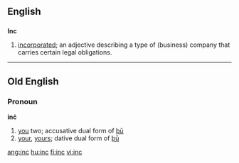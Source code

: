 ==English==

==={{acronym}}===
'''Inc'''

# {{chiefly|North American}} [[incorporated]]; an adjective describing a type of (business) company that carries certain legal obligations.

----

==Old English==

===Pronoun===
'''inċ'''

# [[you]] two; accusative dual form of [[þū]]
# [[your]], [[yours]]; dative dual form of [[þū]]

[[ang:inc]]
[[hu:inc]]
[[fi:inc]]
[[vi:inc]]